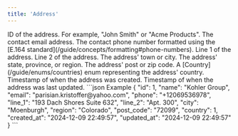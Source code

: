 ```yaml
---
title: 'Address'
---
```


<ResponseField name="id" type="integer" required>
    ID of the address.
</ResponseField>

<ResponseField name="name" type="string" required>
    For example, "John Smith" or "Acme Products".
</ResponseField>

<ResponseField name="email" type="string" required>
    The contact email address.
</ResponseField>

<ResponseField name="phone" type="string" required>
    The contact phone number formatted using the [E.164 standard](/guide/concepts/formatting#phone-numbers).
</ResponseField>

<ResponseField name="line_1" type="string" required>
    Line 1 of the address.
</ResponseField>

<ResponseField name="line_2" type="string">
    Line 2 of the address.
</ResponseField>

<ResponseField name="city" type="string" required>
    The address' town or city.
</ResponseField>

<ResponseField name="region" type="string" required>
    The address' state, province, or region.
</ResponseField>

<ResponseField name="post_code" type="string" required>
    The address' post or zip code.
</ResponseField>

<ResponseField name="country" type="integer" required>
    A [Country](/guide/enums/countries) enum representing the address' country.
</ResponseField>

<ResponseField name="created_at" type="string" required>
    Timestamp of when the address was created.
</ResponseField>

<ResponseField name="updated_at" type="string" required>
    Timestamp of when the address was last updated.
</ResponseField>

<ResponseExample>
    ```json Example
    {
        "id": 1,
        "name": "Kohler Group",
        "email": "parisian.kristoffer@yahoo.com",
        "phone": "+12069536978",
        "line_1": "193 Dach Shores Suite 632",
        "line_2": "Apt. 300",
        "city": "Moenburgh",
        "region": "Colorado",
        "post_code": "72099",
        "country": 1,
        "created_at": "2024-12-09 22:49:57",
        "updated_at": "2024-12-09 22:49:57"
    }
    ```
</ResponseExample>
